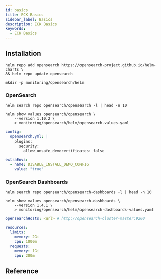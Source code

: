 ```yaml
---
id: basics
title: ECK Basics
sidebar_label: Basics
description: ECK Basics
keywords:
  - ECK Basics
---
```


## Installation

```shell
helm repo add opensearch https://opensearch-project.github.io/helm-charts \
&& helm repo update opensearch
```

```shell
mkdir -p monitoring/opensearch/helm
```

### OpenSearch

```shell
helm search repo opensearch/opensearch -l | head -n 10
```

```shell
helm show values opensearch/opensearch \
    --version 1.10.2 \
    > monitoring/opensearch/helm/opensearch-values.yaml
```

```yaml title="monitoring/opensearch/helm/opensearch-values.yaml"
config:
  opensearch.yml: |
    plugins:
      security:
        allow_unsafe_democertificates: false

extraEnvs:
  - name: DISABLE_INSTALL_DEMO_CONFIG
    value: "true"
```

### OpenSearch Dashboards

```shell
helm search repo opensearch/opensearch-dashboards -l | head -n 10
```

```shell
helm show values opensearch/opensearch-dashboards \
    --version 1.4.1 \
    > monitoring/opensearch/helm/opensearch-dashboards-values.yaml
```

```yaml title="monitoring/opensearch/helm/opensearch-dashboards-values.yaml"
opensearchHosts: <url> # http://opensearch-cluster-master:9200

resources:
  limits:
    memory: 2Gi
    cpu: 1000m
  requests:
    memory: 1Gi
    cpu: 200m
```

## Reference
